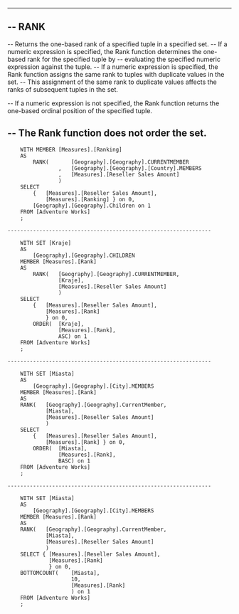 --------------------------------------------------------------------------------------------------------------------------------
--	RANK
--------------------------------------------------------------------------------------------------------------------------------

--	Returns the one-based rank of a specified tuple in a specified set.
--	If a numeric expression is specified, the Rank function determines the one-based rank for the specified tuple by 
--	evaluating the specified numeric expression against the tuple. 
--	If a numeric expression is specified, the Rank function assigns the same rank to tuples with duplicate values in the set. 
--	This assignment of the same rank to duplicate values affects the ranks of subsequent tuples in the set.

--	If a numeric expression is not specified, the Rank function returns the one-based ordinal position of the specified tuple.

--	The Rank function does not order the set.
--------------------------------------------------------------------------------------------------------------------------------

		WITH MEMBER [Measures].[Ranking] 
		AS
			RANK(		[Geography].[Geography].CURRENTMEMBER
					,	[Geography].[Geography].[Country].MEMBERS
					,	[Measures].[Reseller Sales Amount]
					)
		SELECT 
			{	[Measures].[Reseller Sales Amount],
				[Measures].[Ranking] } on 0,
			[Geography].[Geography].Children on 1
		FROM [Adventure Works]
		;

	----------------------------------------------------------------

		WITH SET [Kraje] 
		AS
			[Geography].[Geography].CHILDREN
		MEMBER [Measures].[Rank] 
		AS
			RANK(	[Geography].[Geography].CURRENTMEMBER,
					[Kraje],
					[Measures].[Reseller Sales Amount]
					)
		SELECT 
			{	[Measures].[Reseller Sales Amount],
				[Measures].[Rank] 
				} on 0,
			ORDER(	[Kraje],
					[Measures].[Rank],
					ASC) on 1
		FROM [Adventure Works]
		; 
	
	----------------------------------------------------------------

		WITH SET [Miasta] 
		AS
			[Geography].[Geography].[City].MEMBERS
		MEMBER [Measures].[Rank] 
		AS
		RANK(	[Geography].[Geography].CurrentMember,
				[Miasta],
				[Measures].[Reseller Sales Amount]
				)
		SELECT 
			{	[Measures].[Reseller Sales Amount],
				[Measures].[Rank] } on 0,
			ORDER(	[Miasta],
					[Measures].[Rank], 
					BASC) on 1
		FROM [Adventure Works]
		; 
	
	----------------------------------------------------------------

		WITH SET [Miasta] 
		AS
			[Geography].[Geography].[City].MEMBERS
		MEMBER [Measures].[Rank] 
		AS
		RANK(	[Geography].[Geography].CurrentMember,
				[Miasta],
				[Measures].[Reseller Sales Amount]
				)
		SELECT { [Measures].[Reseller Sales Amount],
				 [Measures].[Rank] 
				 } on 0,
		BOTTOMCOUNT(	[Miasta],
						10,
						[Measures].[Rank]
						) on 1
		FROM [Adventure Works]
		;
